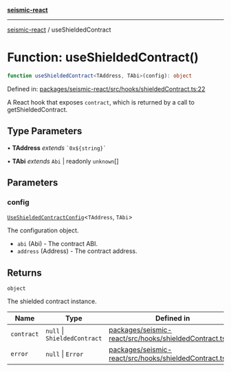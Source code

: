 [**seismic-react**](/seismic-react/README.mdx)

---

[seismic-react](/seismic-react/globals.mdx) / useShieldedContract

# Function: useShieldedContract()

```ts
function useShieldedContract<TAddress, TAbi>(config): object
```

Defined in: [packages/seismic-react/src/hooks/shieldedContract.ts:22](https://github.com/SeismicSystems/seismic-client/blob/63496655224ae1d3e8c312c6d8d80f51a6b6de42/packages/seismic-react/src/hooks/shieldedContract.ts#L22)

A React hook that exposes `contract`, which is returned by a call to getShieldedContract.

## Type Parameters

• **TAddress** _extends_ `` `0x${string}` ``

• **TAbi** _extends_ `Abi` \| readonly `unknown`[]

## Parameters

### config

[`UseShieldedContractConfig`](/seismic-react/type-aliases/UseShieldedContractConfig.mdx)\<`TAddress`, `TAbi`\>

The configuration object.

- `abi` (Abi) - The contract ABI.
- `address` (Address) - The contract address.

## Returns

`object`

The shielded contract instance.

| Name                             | Type                         | Defined in                                                                                                                                                                                                         |
| -------------------------------- | ---------------------------- | ------------------------------------------------------------------------------------------------------------------------------------------------------------------------------------------------------------------ |
| <a id="contract"></a> `contract` | `null` \| `ShieldedContract` | [packages/seismic-react/src/hooks/shieldedContract.ts:42](https://github.com/SeismicSystems/seismic-client/blob/63496655224ae1d3e8c312c6d8d80f51a6b6de42/packages/seismic-react/src/hooks/shieldedContract.ts#L42) |
| <a id="error"></a> `error`       | `null` \| `Error`            | [packages/seismic-react/src/hooks/shieldedContract.ts:43](https://github.com/SeismicSystems/seismic-client/blob/63496655224ae1d3e8c312c6d8d80f51a6b6de42/packages/seismic-react/src/hooks/shieldedContract.ts#L43) |
